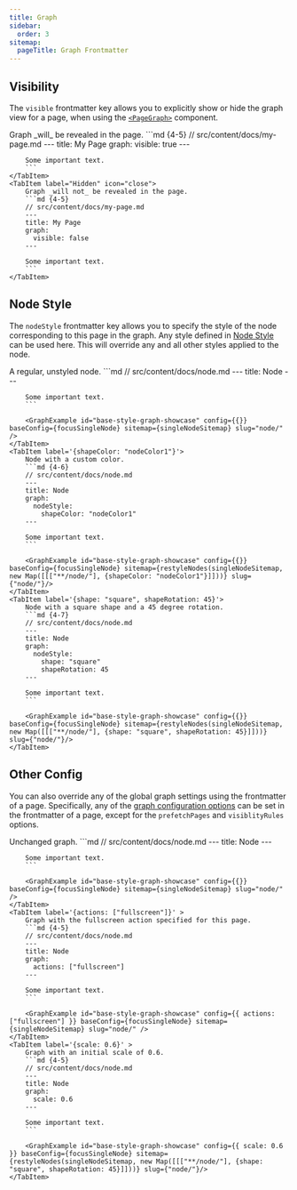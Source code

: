 ```yaml
---
title: Graph
sidebar:
  order: 3
sitemap:
  pageTitle: Graph Frontmatter
---
```



## Visibility
The `visible` frontmatter key allows you to explicitly show or hide the graph view for a page,
when using the [`<PageGraph>`](/todo) component.

<Tabs>
	<TabItem label="Shown" icon="approve-check">
		Graph _will_ be revealed in the page.
		```md {4-5}
		// src/content/docs/my-page.md
		---
		title: My Page
		graph:
		  visible: true
		---

		Some important text.
		```
	</TabItem>
	<TabItem label="Hidden" icon="close">
		Graph _will not_ be revealed in the page.
		```md {4-5}
		// src/content/docs/my-page.md
		---
		title: My Page
		graph:
		  visible: false
		---

		Some important text.
		```
	</TabItem>
</Tabs>

## Node Style
The `nodeStyle` frontmatter key allows you to specify the style of the node corresponding to this page in the graph.
Any style defined in [Node Style](/starlight-site-graph/configuration/graph/nodestyle) can be used here.
This will override any and all other styles applied to the node.

<Tabs>
	<TabItem label='{}' >
		A regular, unstyled node.
		```md
		// src/content/docs/node.md
		---
		title: Node
		---

		Some important text.
		```

		<GraphExample id="base-style-graph-showcase" config={{}} baseConfig={focusSingleNode} sitemap={singleNodeSitemap} slug="node/" />
	</TabItem>
	<TabItem label='{shapeColor: "nodeColor1"}'>
		Node with a custom color.
		```md {4-6}
		// src/content/docs/node.md
		---
		title: Node
		graph:
		  nodeStyle:
		    shapeColor: "nodeColor1"
		---

		Some important text.
		```

		<GraphExample id="base-style-graph-showcase" config={{}} baseConfig={focusSingleNode} sitemap={restyleNodes(singleNodeSitemap, new Map([[["**/node/"], {shapeColor: "nodeColor1"}]]))} slug={"node/"}/>
	</TabItem>
	<TabItem label='{shape: "square", shapeRotation: 45}'>
		Node with a square shape and a 45 degree rotation.
		```md {4-7}
		// src/content/docs/node.md
		---
		title: Node
		graph:
		  nodeStyle:
		    shape: "square"
		    shapeRotation: 45
		---

		Some important text.
		```

		<GraphExample id="base-style-graph-showcase" config={{}} baseConfig={focusSingleNode} sitemap={restyleNodes(singleNodeSitemap, new Map([[["**/node/"], {shape: "square", shapeRotation: 45}]]))} slug={"node/"}/>
	</TabItem>
</Tabs>


## Other Config

You can also override any of the global graph settings using the frontmatter of a page.
Specifically, any of the [graph configuration options](/starlight-site-graph/configuration/graph) can be set in the frontmatter of a page,
except for the `prefetchPages` and `visiblityRules` options.

<Tabs>
	<TabItem label='{}' >
		Unchanged graph.
		```md
		// src/content/docs/node.md
		---
		title: Node
		---

		Some important text.
		```

		<GraphExample id="base-style-graph-showcase" config={{}} baseConfig={focusSingleNode} sitemap={singleNodeSitemap} slug="node/" />
	</TabItem>
	<TabItem label='{actions: ["fullscreen"]}' >
		Graph with the fullscreen action specified for this page.
		```md {4-5}
		// src/content/docs/node.md
		---
		title: Node
		graph:
		  actions: ["fullscreen"]
		---

		Some important text.
		```

		<GraphExample id="base-style-graph-showcase" config={{ actions: ["fullscreen"] }} baseConfig={focusSingleNode} sitemap={singleNodeSitemap} slug="node/" />
	</TabItem>
	<TabItem label='{scale: 0.6}' >
		Graph with an initial scale of 0.6.
		```md {4-5}
		// src/content/docs/node.md
		---
		title: Node
		graph:
		  scale: 0.6
		---

		Some important text.
		```

		<GraphExample id="base-style-graph-showcase" config={{ scale: 0.6 }} baseConfig={focusSingleNode} sitemap={restyleNodes(singleNodeSitemap, new Map([[["**/node/"], {shape: "square", shapeRotation: 45}]]))} slug={"node/"}/>
	</TabItem>
</Tabs>
